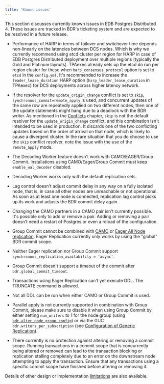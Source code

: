 ```yaml
---
title: 'Known issues'
---
```


This section discusses currently known issues in EDB Postgres Distributed 4. These issues are tracked in BDR's
ticketing system and are expected to be resolved in a future release.

-   Performance of HARP in terms of failover and switchover time depends non-linearly on the latencies between DCS nodes. Which is why we currently recommend using etcd cluster per region for HARP in case of EDB Postgres Distributed deployment over multiple regions (typically the Gold and Platinum layouts). TPAexec already sets up the etcd do run per region cluster for these when `harp_consensus_protocol` option is set to `etcd` in the `config.yml`. It's recommended to increase the `leader_lease_duration` HARP option (`harp_leader_lease_duration` in TPAexec) for DCS deployments across higher latency network.

-   If the resolver for the `update_origin_change` conflict is set to `skip`, `synchronous_commit=remote_apply` is used, and concurrent updates of the same row are repeatedly applied on two different nodes, then one of the update statements might hang due to a deadlock with the BDR writer.  As mentioned in the [Conflicts](/pgd/4/bdr/conflicts/) chapter, `skip` is not the default resolver for the `update_origin_change` conflict, and this combination isn't intended to be used in production. It discards one of the two conflicting updates based on the order of arrival on that node, which is likely to cause a divergent cluster. In the rare situation that you do choose to use the `skip` conflict resolver,  note the issue with the use of the `remote_apply` mode.

-   The Decoding Worker feature doesn't work with CAMO/EAGER/Group Commit. Installations using CAMO/Eager/Group Commit must keep `enable_wal_decoder` disabled.

-   Decoding Worker works only with the default replication sets.

-   Lag control doesn't adjust commit delay in any way on a fully isolated node, that is, in case all other nodes are unreachable or not operational. As soon as at least one node is connected, replication lag control picks up its work and adjusts the BDR commit delay again.

-   Changing the CAMO partners in a CAMO pair isn't currently possible. It's possible only to add or remove a pair. Adding or removing a pair doesn't need a restart of Postgres or even a reload of the configuration.

-   Group Commit cannot be combined with [CAMO](/pgd/4/bdr/camo/) or [Eager All Node replication](/pgd/4/bdr/eager/). Eager Replication currently only works by using the "global" BDR commit scope.

-   Neither Eager replication nor Group Commit support `synchronous_replication_availability = 'async'`.

-   Group Commit doesn't support a timeout of the commit after `bdr.global_commit_timeout`.

-   Transactions using Eager Replication can't yet execute DDL. The TRUNCATE command is allowed.

-   Not all DDL can be run when either CAMO or Group Commit is used.

-   Parallel apply is not currently supported in combination with Group Commit, please make sure to disable it when using Group Commit by either setting `num_writers` to 1 for the node group (using [`bdr.alter_node_group_config`](/pgd/4/bdr/nodes#bdralter_node_group_config)) or via the GUC `bdr.writers_per_subscription` (see [Configuration of Generic Replication](/pgd/4/bdr/configuration#generic-replication)).

-   There currently is no protection against altering or removing a commit scope. Running transactions in a commit scope that is concurrently being altered or removed can lead to the transaction blocking or replication stalling completely due to an error on the downstream node attempting to apply the transaction. Ensure that any transactions using a specific commit scope have finished before altering or removing it.


Details of other design or implementation [limitations](limitations) are also available.
